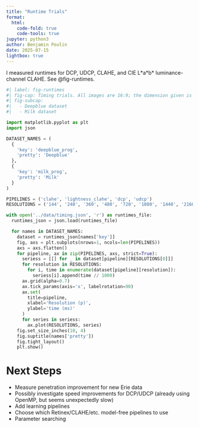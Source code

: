 ```yaml
---
title: "Runtime Trials"
format:
  html:
    code-fold: true
    code-tools: true
jupyter: python3
author: Benjamin Poulin
date: 2025-07-15
lightbox: true
---
```


I measured runtimes for DCP, UDCP, CLAHE, and CIE L\*a\*b\* luminance-channel CLAHE. See @fig-runtimes.

```python
#| label: fig-runtimes
#| fig-cap: Timing trials. All images are 16:9; the dimension given is the vertical.
#| fig-subcap:
#|   - Deepblue dataset
#|   - Milk dataset

import matplotlib.pyplot as plt
import json

DATASET_NAMES = (
  {
    'key': 'deepblue_prog',
    'pretty': 'Deepblue'
  },
  {
    'key': 'milk_prog',
    'pretty': 'Milk'
  }
)

PIPELINES = ('clahe', 'lightness_clahe', 'dcp', 'udcp')
RESOLUTIONS = ('144', '240', '360', '480', '720', '1080', '1440', '2160')

with open('../data/timing.json', 'r') as runtimes_file:
  runtimes_json = json.load(runtimes_file)

  for names in DATASET_NAMES:
    dataset = runtimes_json[names['key']]
    fig, axs = plt.subplots(nrows=1, ncols=len(PIPELINES))
    axs = axs.flatten()
    for pipeline, ax in zip(PIPELINES, axs, strict=True):
      seriess = [[] for _ in dataset[pipeline][RESOLUTIONS[0]]]
      for resolution in RESOLUTIONS:
        for i, time in enumerate(dataset[pipeline][resolution]):
          seriess[i].append(time // 1000)
      ax.grid(alpha=0.7)
      ax.tick_params(axis='x', labelrotation=90)
      ax.set(
        title=pipeline,
        xlabel='Resolution (p)',
        ylabel='time (ms)'
      )
      for series in seriess:
        ax.plot(RESOLUTIONS, series)
    fig.set_size_inches(10, 4)
    fig.suptitle(names['pretty'])
    fig.tight_layout()
    plt.show()
```

# Next Steps
 - Measure penetration improvement for new Erie data
 - Possibly investigate speed improvements for DCP/UDCP (already using OpenMP, but seems unexpectedly slow)
 - Add learning pipelines
 - Choose which Retinex/CLAHE/etc. model-free pipelines to use
 - Parameter searching